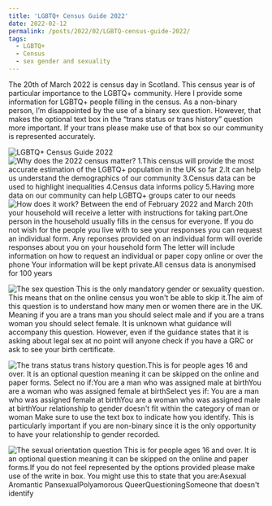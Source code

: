 ```yaml
---
title: 'LGBTQ+ Census Guide 2022'
date: 2022-02-12
permalink: /posts/2022/02/LGBTQ-census-guide-2022/
tags:
  - LGBTQ+
  - Census 
  - sex gender and sexuality 
---
```

The 20th of March 2022 is census day in Scotland. This census year is of particular importance to the LGBTQ+ community. Here I provide some information for LGBTQ+ people filling in the census. As a non-binary person, I'm disappointed by the use of a binary sex question. However, that makes the optional text box in the "trans status or trans history" question more important. If your trans please make use of that box so our community is represented accurately.

![](/images/png1.png "LGBTQ+ Census Guide 2022")
![](/images/png2.png "Why does the 2022 census matter? 1.This census will provide the most accurate estimation of the LGBTQ+ population in the UK so far 2.It can help us understand the demographics of our community 3.Census data can be used to highlight inequalities 4.Census data informs policy 5.Having more data on our community can help LGBTQ+ groups cater to our needs")
![](/images/png3.png "How does it work? Between the end of February 2022 and March 20th your household will receive a letter with instructions for taking part.One person in the household usually fills in the census for everyone. If you do not wish for the people you live with to see your responses you can request an individual form. Any reponses provided on an individual form will overide responses about you on your household form The letter will include information on how to request an individual or paper copy online or over the phone Your information will be kept private.All census data is anonymised  for 100 years")

![](/images/png4.png "The sex question This is the only mandatory gender or sexuality question. This means that on the online census you won't be able to skip it.The aim of this question is to understand how many men or women there are in the UK. Meaning if you are a trans man you should select male and if you are a trans woman you should select female. It is unknown what guidance will accompany this question. However, even if the guidance states that it is asking about legal sex at no point will anyone check if you have a GRC or ask to see your birth certificate.") 

![](/images/png5.png "The trans status trans history question.This is for people ages 16 and over. It is an optional question meaning it can be skipped on the online and paper forms. Select no if:You are a man who was assigned male at birthYou are a woman who was assigned female at birthSelect yes if: You are a man who was assigned female at birthYou are a woman who was assigned male at birthYour relationship to gender doesn't fit within the category of man or woman Make sure to use the text box to indicate how you identify. This is particularly important if you are non-binary since it is the only opportunity to have your relationship to gender recorded.")

![](/images/png6.png "The sexual orientation question This is for people ages 16 and over. It is an optional question meaning it can be skipped on the online and paper forms.If you do not feel represented by the options provided please make use of the write in box. You might use this to state that you are:Asexual Aromantic PansexualPolyamorous QueerQuestioningSomeone that doesn't identify ")

